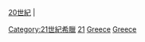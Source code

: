 {{Portal|希臘}}

[[:Category:依年份劃分的20世紀希臘|20世紀]] | 

[[Category:21世紀希臘|Category:21世紀希臘]]
[[Category:依年份劃分的希臘|21]]
[[Category:依年份劃分的21世紀歐洲聯盟|Greece]]
[[Category:依年份劃分的21世紀各國|Greece]]